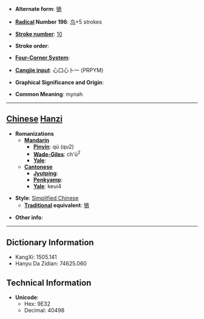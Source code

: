 * '''Alternate form''': [[鴝]]

* '''[[Wiktionary:Chinese radical index| Radical]] Number 196''': [[Wiktionary:Chinese radical index 鸟|鸟]]+5 strokes

* '''[[Wiktionary:Chinese total strokes index|Stroke number]]''': [[Wiktionary:Chinese total strokes index 10|10]]

* '''Stroke order''': 

* '''[[Wiktionary:Chinese four corner index|Four-Corner System]]''': 

* '''[[Wiktionary:Chinese Cangjie index|Cangjie input]]''': 心口心卜一 (PRPYM)

* '''Graphical Significance and Origin''': 

* '''Common Meaning''': mynah

----

== [[Chinese]] [[Hanzi]] ==

* '''Romanizations'''
** '''[[Mandarin]]'''
*** '''[[Pinyin]]''': qú (qu2)
*** '''[[Wade-Giles]]''': ch'ü<sup>2</sup>
*** '''[[Yale]]''': 
** '''[[Cantonese]]'''
*** '''[[Jyutping]]''':
*** '''[[Penkyamp]]''': 
*** '''[[Yale]]''': keui4

* '''Style''': [[Simplified Chinese]] 
** '''[[Traditional Chinese|Traditional]] equivalent''': [[鴝]]

* '''Other info''': 

----

== Dictionary Information ==

* KangXi: 1505.141
* Hanyu Da Zidian: 74625.060

== Technical Information ==

* '''Unicode''':
** Hex: 9E32
** Decimal: 40498